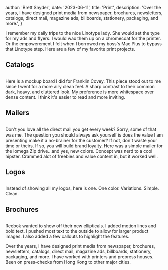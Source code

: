 
  author: 'Brett Snyder',
  date: '2023-06-11',
  title: 'Print',
  description:
    'Over the years, I have designed print media from newspaper, brochures, newsletters, catalogs, direct mail, magazine ads, billboards, stationery, packaging, and more.',
}


I remember my daily trips to the nice Linotype lady. She would set the type for my ads and flyers. I would wax them up on a chromecoat for the printer. Or the empowerement I felt when I borrowed my boss's Mac Plus to bypass that Linotype step. Here are a few of my favorite print projects.

## Catalogs

<Image src={franklinCatalog} alt="" />

Here is a mockup board I did for Franklin Covey. This piece stood out to me since I went for a more airy clean feel. A sharp contrast to their common dark, heavy, and cluttered look. My preference is more whitespace over dense content. I think it's easier to read and more inviting.

## Mailers

<Image src={iomegaMailer} alt="" />

Don't you love all the direct mail you get every week? Sorry, some of that was me. The question you should always ask yourself is does the value I am presenting make it a no-brainer for the customer? If not, don't waste your time or theirs. If so, you will build brand loyalty. Here was a simple mailer for the Iomega Zip drive...and yes, new colors. Concept was nerd to a cool hipster. Crammed alot of freebies and value content in, but it worked well.

## Logos

<Image src={logo2} alt="" />

Instead of showing all my logos, here is one. One color. Variations. Simple. Clean.

## Brochures

<Image src={reebokBrochure} alt="" />

Reebok wanted to show off their new ellipticals. I added motion lines and bold text. I pushed most text to the outside to allow for larger product images. I also added a few callouts to highlight the features.

Over the years, I have designed print media from newspaper, brochures, newsletters, catalogs, direct mail, magazine ads, billboards, stationery, packaging, and more. I have worked with printers and prepress houses. Been on press-checks from Hong Kong to other major cities.
